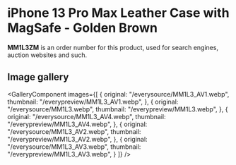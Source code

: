 
# iPhone 13 Pro Max Leather Case with MagSafe - Golden Brown

<Callout type='info' emoji='👉🏻'>**MM1L3ZM** is an order number for this product, used for search engines, auction websites and such.</Callout>

## Image gallery

<GalleryComponent
    images={[
      {
        original: "/everysource/MM1L3_AV1.webp",
        thumbnail: "/everypreview/MM1L3_AV1.webp",
      },
      {
        original: "/everysource/MM1L3.webp",
        thumbnail: "/everypreview/MM1L3.webp",
      },
      {
        original: "/everysource/MM1L3_AV4.webp",
        thumbnail: "/everypreview/MM1L3_AV4.webp",
      },
      {
        original: "/everysource/MM1L3_AV2.webp",
        thumbnail: "/everypreview/MM1L3_AV2.webp",
      },
      {
        original: "/everysource/MM1L3_AV3.webp",
        thumbnail: "/everypreview/MM1L3_AV3.webp",
      }
    ]}
  />
